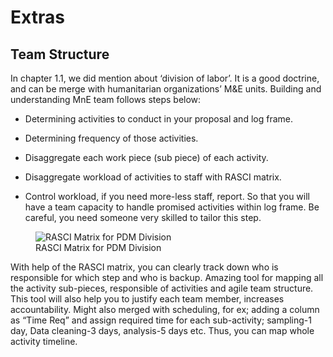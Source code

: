 # Extras

##    Team Structure

In chapter 1.1, we did mention about 'division of labor'. It is a good doctrine, and can be merge with humanitarian organizations' M&E units. Building and understanding MnE team follows steps below:

-   Determining activities to conduct in your proposal and log frame.

-   Determining frequency of those activities.

-   Disaggregate each work piece (sub piece) of each activity.

-   Disaggregate workload of activities to staff with RASCI matrix.

-   Control workload, if you need more-less staff, report. So that you will have a team capacity to handle promised activities within log frame. Be careful, you need someone very skilled to tailor this step.


![RASCI Matrix for PDM Division](RASCI.JPG)


With help of the RASCI matrix, you can clearly track down who is responsible for which step and who is backup. Amazing tool for mapping all the activity sub-pieces, responsible of activities and agile team structure. This tool will also help you to justify each team member, increases accountability. Might also merged with scheduling, for ex; adding a column as "Time Req" and assign required time for each sub-activity; sampling-1 day, Data cleaning-3 days, analysis-5 days etc. Thus, you can map whole activity timeline.


